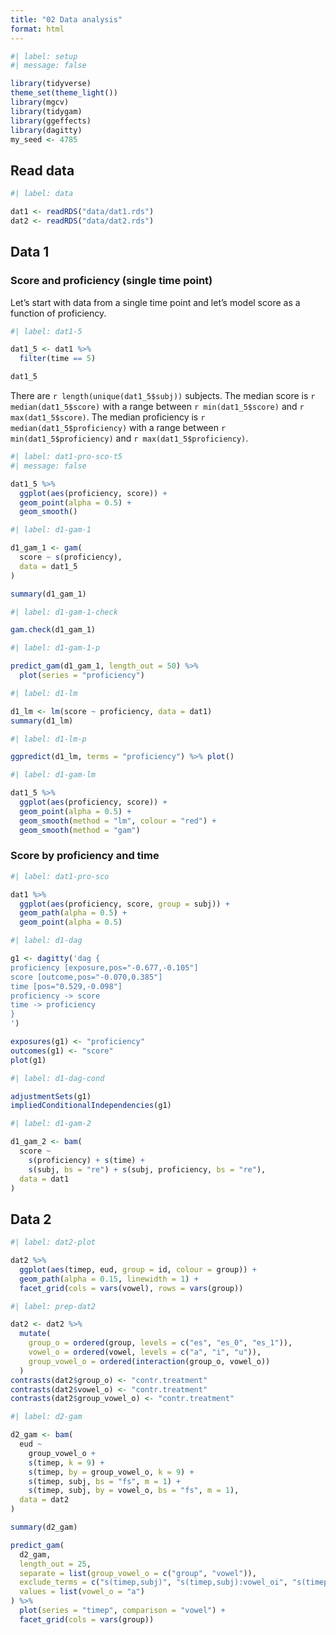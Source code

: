 ```yaml
---
title: "02 Data analysis"
format: html
---
```


```r
#| label: setup
#| message: false

library(tidyverse)
theme_set(theme_light())
library(mgcv)
library(tidygam)
library(ggeffects)
library(dagitty)
my_seed <- 4785
```

## Read data

```r
#| label: data

dat1 <- readRDS("data/dat1.rds")
dat2 <- readRDS("data/dat2.rds")
```

## Data 1

### Score and proficiency (single time point)

Let's start with data from a single time point and let's model score as a function of proficiency.

```r
#| label: dat1-5

dat1_5 <- dat1 %>%
  filter(time == 5)

dat1_5
```


There are `r length(unique(dat1_5$subj))` subjects. The median score is `r median(dat1_5$score)` with a range between `r min(dat1_5$score)` and `r max(dat1_5$score)`. The median proficiency is `r median(dat1_5$proficiency)` with a range between `r min(dat1_5$proficiency)` and `r max(dat1_5$proficiency)`.



```r
#| label: dat1-pro-sco-t5
#| message: false

dat1_5 %>%
  ggplot(aes(proficiency, score)) +
  geom_point(alpha = 0.5) +
  geom_smooth()
```

```r
#| label: d1-gam-1

d1_gam_1 <- gam(
  score ~ s(proficiency),
  data = dat1_5
)

summary(d1_gam_1)
```

```r
#| label: d1-gam-1-check

gam.check(d1_gam_1)
```

```r
#| label: d1-gam-1-p

predict_gam(d1_gam_1, length_out = 50) %>%
  plot(series = "proficiency")
```

```r
#| label: d1-lm

d1_lm <- lm(score ~ proficiency, data = dat1)
summary(d1_lm)
```

```r
#| label: d1-lm-p

ggpredict(d1_lm, terms = "proficiency") %>% plot()
```

```r
#| label: d1-gam-lm

dat1_5 %>%
  ggplot(aes(proficiency, score)) +
  geom_point(alpha = 0.5) +
  geom_smooth(method = "lm", colour = "red") +
  geom_smooth(method = "gam")
```

### Score by proficiency and time

```r
#| label: dat1-pro-sco

dat1 %>%
  ggplot(aes(proficiency, score, group = subj)) +
  geom_path(alpha = 0.5) +
  geom_point(alpha = 0.5)
```

```r
#| label: d1-dag

g1 <- dagitty('dag {
proficiency [exposure,pos="-0.677,-0.105"]
score [outcome,pos="-0.070,0.385"]
time [pos="0.529,-0.098"]
proficiency -> score
time -> proficiency
}
')

exposures(g1) <- "proficiency"
outcomes(g1) <- "score"
plot(g1)
```

```r
#| label: d1-dag-cond

adjustmentSets(g1)
impliedConditionalIndependencies(g1)
```


```r
#| label: d1-gam-2

d1_gam_2 <- bam(
  score ~
    s(proficiency) + s(time) +
    s(subj, bs = "re") + s(subj, proficiency, bs = "re"),
  data = dat1
)
```

## Data 2

```r
#| label: dat2-plot

dat2 %>%
  ggplot(aes(timep, eud, group = id, colour = group)) +
  geom_path(alpha = 0.15, linewidth = 1) +
  facet_grid(cols = vars(vowel), rows = vars(group))
```

```r
#| label: prep-dat2

dat2 <- dat2 %>%
  mutate(
    group_o = ordered(group, levels = c("es", "es_0", "es_1")),
    vowel_o = ordered(vowel, levels = c("a", "i", "u")),
    group_vowel_o = ordered(interaction(group_o, vowel_o))
  )
contrasts(dat2$group_o) <- "contr.treatment"
contrasts(dat2$vowel_o) <- "contr.treatment"
contrasts(dat2$group_vowel_o) <- "contr.treatment"
```

```r
#| label: d2-gam

d2_gam <- bam(
  eud ~
    group_vowel_o +
    s(timep, k = 9) +
    s(timep, by = group_vowel_o, k = 9) +
    s(timep, subj, bs = "fs", m = 1) +
    s(timep, subj, by = vowel_o, bs = "fs", m = 1),
  data = dat2
)
```

```r
summary(d2_gam)
```

```r
predict_gam(
  d2_gam,
  length_out = 25,
  separate = list(group_vowel_o = c("group", "vowel")),
  exclude_terms = c("s(timep,subj)", "s(timep,subj):vowel_oi", "s(timep,subj):vowel_ou"),
  values = list(vowel_o = "a")
) %>%
  plot(series = "timep", comparison = "vowel") +
  facet_grid(cols = vars(group))
```

